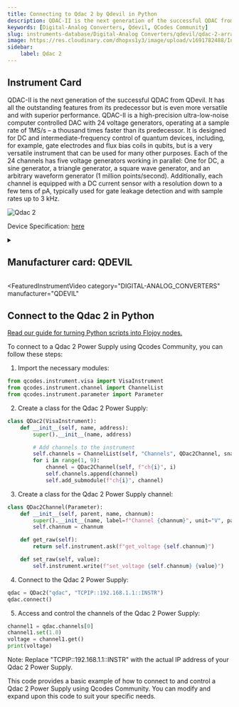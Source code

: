 ```yaml
---
title: Connecting to Qdac 2 by Qdevil in Python
description: QDAC-II is the next generation of the successful QDAC from QDevil. It has all the outstanding features from its predecessor but is even more versatile and with superior performance. QDAC-II is a high-precision ultra-low-noise computer controlled DAC with 24 voltage generators, operating at a sample rate of 1MS/s – a thousand times faster than its predecessor. It is designed for DC and intermediate-frequency control of quantum devices, including, for example, gate electrodes and flux bias coils in qubits, but is a very versatile instrument that can be used for many other purposes. Each of the 24 channels has five voltage generators working in parallel, One for DC, a sine generator, a triangle generator, a square wave generator, and an arbitrary waveform generator (1 million points/second). Additionally, each channel is equipped with a DC current sensor with a resolution down to a few tens of pA, typically used for gate leakage detection and with sample rates up to 3 kHz.
keywords: [Digital-Analog Converters, Qdevil, QCodes Community] 
slug: instruments-database/Digital-Analog Converters/qdevil/qdac-2-array 
image: https://res.cloudinary.com/dhopxs1y3/image/upload/v1691782488/Instruments/Digital-Analog%20Converter/Qdac-2/Qdac-2.jpg
sidebar:
    label: Qdac 2 
---
```



## Instrument Card

QDAC-II is the next generation of the successful QDAC from QDevil. It has all the outstanding features from its predecessor but is even more versatile and with superior performance. QDAC-II is a high-precision ultra-low-noise computer controlled DAC with 24 voltage generators, operating at a sample rate of 1MS/s – a thousand times faster than its predecessor. It is designed for DC and intermediate-frequency control of quantum devices, including, for example, gate electrodes and flux bias coils in qubits, but is a very versatile instrument that can be used for many other purposes. Each of the 24 channels has five voltage generators working in parallel: One for DC, a sine generator, a triangle generator, a square wave generator, and an arbitrary waveform generator (1 million points/second). Additionally, each channel is equipped with a DC current sensor with a resolution down to a few tens of pA, typically used for gate leakage detection and with sample rates up to 3 kHz.

![Qdac 2](https://res.cloudinary.com/dhopxs1y3/image/upload/v1691782488/Instruments/Digital-Analog%20Converter/Qdac-2/Qdac-2.jpg)

Device Specification: [here](/instruments-database/all-instruments)

<details style={{ marginTop: "15px"}}>
<summary><h2 style={{display:'inline'}}>Manufacturer card: QDEVIL</h2></summary>

![QDEVIL](https://res.cloudinary.com/dhopxs1y3/image/upload/v1692125970/Instruments/Vendor%20Logos/QDevils.png)

Founded in 2016, QDevil is an international quantum technology company focused on developing and manufacturing auxiliary electronics and specialized components, operating from mK to room temperature. The mission is to accelerate research and development in quantum electronics labs. To fulfill the mission QDevil helps customers around the world by supplying world-class auxiliary electronics.

- Headquarters: COPENHAGEN, DENMARK
- Yearly Revenue (millions, USD): 2
- Vendor Website: [here](https://qdevil.com/)

</details>


<FeaturedInstrumentVideo
  category="DIGITAL-ANALOG_CONVERTERS"
  manufacturer="QDEVIL"
></FeaturedInstrumentVideo>

## Connect to the Qdac 2 in Python

[Read our guide for turning Python scripts into Flojoy nodes.](https://docs.flojoy.ai/contribution/blocks/custom-flojoy-block/)



<Tabs>
<TabItem value="Flojoy" label="Flojoy" className="flojoy-instrument-tabs">

<NodeCardCollection category="DIGITAL-ANALOG_CONVERTERS" manufacturer="Qdevil"></NodeCardCollection>

</TabItem>
<TabItem value="QCodes Community" label="QCodes Community">

To connect to a Qdac 2 Power Supply using Qcodes Community, you can follow these steps:

1. Import the necessary modules:

```python
from qcodes.instrument.visa import VisaInstrument
from qcodes.instrument.channel import ChannelList
from qcodes.instrument.parameter import Parameter
```

2. Create a class for the Qdac 2 Power Supply:

```python
class QDac2(VisaInstrument):
    def __init__(self, name, address):
        super().__init__(name, address)

        # Add channels to the instrument
        self.channels = ChannelList(self, "Channels", QDac2Channel, snapshotable=False)
        for i in range(1, 9):
            channel = QDac2Channel(self, f"ch{i}", i)
            self.channels.append(channel)
            self.add_submodule(f"ch{i}", channel)
```

3. Create a class for the Qdac 2 Power Supply channel:

```python
class QDac2Channel(Parameter):
    def __init__(self, parent, name, channum):
        super().__init__(name, label=f"Channel {channum}", unit="V", parent=parent)
        self.channum = channum

    def get_raw(self):
        return self.instrument.ask(f"get_voltage {self.channum}")

    def set_raw(self, value):
        self.instrument.write(f"set_voltage {self.channum} {value}")
```

4. Connect to the Qdac 2 Power Supply:

```python
qdac = QDac2("qdac", "TCPIP::192.168.1.1::INSTR")
qdac.connect()
```

5. Access and control the channels of the Qdac 2 Power Supply:

```python
channel1 = qdac.channels[0]
channel1.set(1.0)
voltage = channel1.get()
print(voltage)
```

Note: Replace "TCPIP::192.168.1.1::INSTR" with the actual IP address of your Qdac 2 Power Supply.

This code provides a basic example of how to connect to and control a Qdac 2 Power Supply using Qcodes Community. You can modify and expand upon this code to suit your specific needs.

</TabItem>
</Tabs>